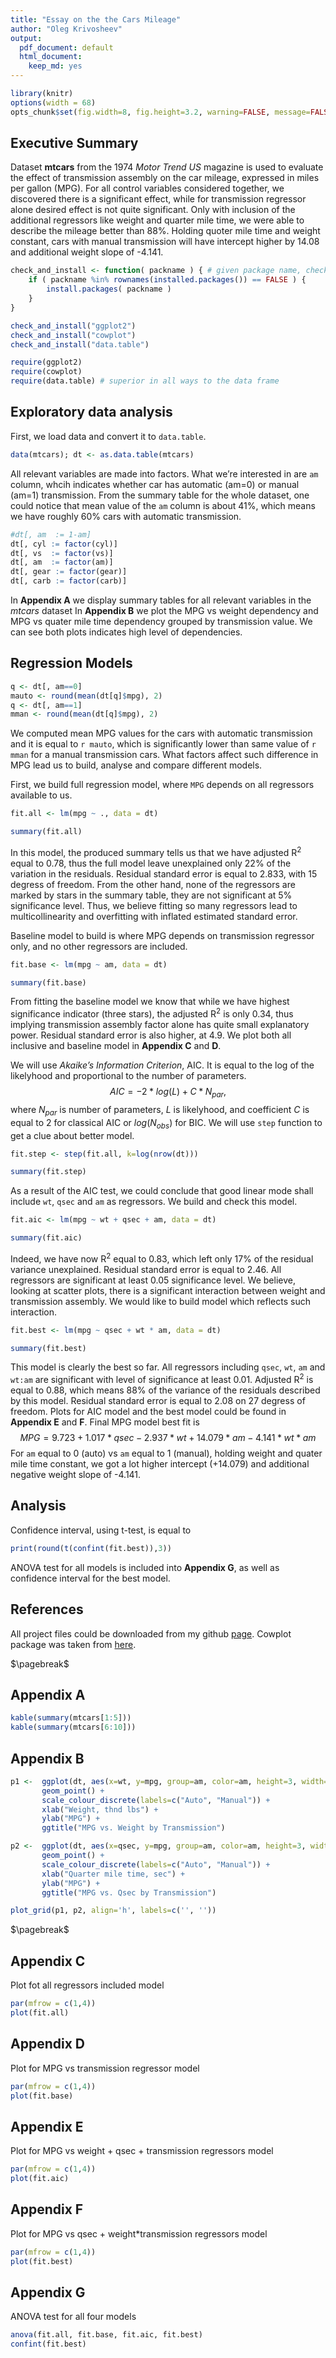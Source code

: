 ```yaml
---
title: "Essay on the the Cars Mileage"
author: "Oleg Krivosheev"
output:
  pdf_document: default
  html_document:
    keep_md: yes
---
```


```r
library(knitr)
options(width = 68)
opts_chunk$set(fig.width=8, fig.height=3.2, warning=FALSE, message=FALSE)
```

## Executive Summary

Dataset **mtcars** from the 1974 *Motor Trend US* magazine is used to evaluate the effect of
transmission assembly on the car mileage, expressed in miles per gallon (MPG).
For all control variables considered together, we discovered there is a significant effect,
while for transmission regressor alone desired effect is not quite significant.
Only with inclusion of the additional regressors like weight and quarter mile time, we were able to
describe the mileage better than 88%. Holding quoter mile time and weight constant, cars with manual
transmission will have intercept higher by 14.08 and additional weight slope of -4.141.

```r
check_and_install <- function( packname ) { # given package name, check installation, install if not found
    if ( packname %in% rownames(installed.packages()) == FALSE ) {
        install.packages( packname )
    }
}

check_and_install("ggplot2")
check_and_install("cowplot")
check_and_install("data.table")

require(ggplot2)
require(cowplot)
require(data.table) # superior in all ways to the data frame
```

## Exploratory data analysis

First, we load data and convert it to `data.table`. 

```r
data(mtcars); dt <- as.data.table(mtcars)
```

All relevant variables are made into factors.
What we're interested in are `am` column, whcih indicates whether
car has automatic (am=0) or manual (am=1) transmission. From the summary table for the whole dataset, 
one could notice that mean value of the `am` column is about 41%, which means we have roughly 60% cars with automatic transmission.

```r
#dt[, am  := 1-am]
dt[, cyl := factor(cyl)]
dt[, vs  := factor(vs)]
dt[, am  := factor(am)]
dt[, gear := factor(gear)]
dt[, carb := factor(carb)]
```

In **Appendix A** we display summary tables for all relevant variables in the *mtcars* dataset In **Appendix B** we plot the MPG vs weight dependency and MPG vs quater mile time dependency grouped by transmission value. We can see both plots indicates high level of dependencies.

## Regression Models

```r
q <- dt[, am==0]
mauto <- round(mean(dt[q]$mpg), 2)
q <- dt[, am==1]
mman <- round(mean(dt[q]$mpg), 2)
```

We computed mean MPG values for the cars with automatic transmission and it is equal to `r mauto`, which is significantly lower than
same value of `r mman` for a manual transmission cars. What factors affect such difference in MPG lead us to build, analyse and compare
 different models.

First, we build full regression model, where `MPG` depends on all regressors available to us.

```r
fit.all <- lm(mpg ~ ., data = dt)
```

```r
summary(fit.all)
```

In this model, the produced summary tells us that we have adjusted R$^2$ equal to 0.78, thus the full model leave unexplained only
22% of the variation in the residuals. Residual standard error is equal to 2.833, with 15 degress of freedom. From the other hand, 
none of the regressors are marked by stars in the summary table, they are not significant at 5% significance level.
Thus, we believe fitting so many regressors lead to multicollinearity and overfitting with inflated estimated standard error.

Baseline model to build is where MPG depends on transmission regressor only, and no other regressors are included.

```r
fit.base <- lm(mpg ~ am, data = dt)
```

```r
summary(fit.base)
```

From fitting the baseline model we know that while we have highest significance indicator (three stars), the adjusted R$^2$
is only 0.34, thus implying transmission assembly factor alone has quite small explanatory power. Residual standard error is
also higher, at 4.9. We plot both all inclusive and baseline model in **Appendix C** and **D**.

We will use *Akaike's Information Criterion*, AIC. It is equal to the log of the likelyhood and proportional to the number of parameters.
$$
AIC = - 2*log(L) + C * N_{par},
$$
where $N_{par}$ is number of parameters, $L$ is likelyhood, and coefficient $C$ is equal to $2$ for classical AIC or $log(N_{obs})$ for BIC. We will use `step` function to get a clue about better model.

```r
fit.step <- step(fit.all, k=log(nrow(dt)))
```

```r
summary(fit.step)
```  

As a result of the AIC test, we could conclude that good linear mode shall include `wt`,  `qsec` and `am` as regressors. We build and
check this model.

```r
fit.aic <- lm(mpg ~ wt + qsec + am, data = dt)
```

```r
summary(fit.aic)
```

Indeed, we have now R$^2$ equal to 0.83, which left only 17% of the residual variance unexplained. Residual standard error is equal to 2.46. All regressors are  significant at least 0.05 significance level. We believe, looking at scatter plots, there is a significant interaction between weight and transmission assembly. We would like to build model which reflects such interaction.

```r
fit.best <- lm(mpg ~ qsec + wt * am, data = dt)
```

```r
summary(fit.best)
```

This model is clearly the best so far. All regressors including `qsec`, `wt`, `am` and `wt:am` are significant with level of significance at least 0.01. Adjusted R$^2$ is equal to 0.88, which means 88% of the variance of the residuals described by this model. Residual standard error is equal to 2.08 on 27 degress of freedom. Plots for AIC model and the best model could be found in **Appendix E** and **F**. Final MPG model best fit is
$$
MPG = 9.723 + 1.017*qsec - 2.937*wt + 14.079*am - 4.141*wt*am
$$
For `am` equal to 0 (auto) vs `am` equal to 1 (manual), holding weight and quater mile time constant, we got a lot higher intercept (+14.079)
and additional negative weight slope of -4.141.

## Analysis

Confidence interval, using t-test, is equal to
```r
print(round(t(confint(fit.best)),3))
```

ANOVA test for all models is included into **Appendix G**, as well as confidence interval for the best model.

## References

All project files could be downloaded from my github [page](https://github.com/Oleg-Krivosheev/Regression-Models). Cowplot package was
taken from [here](https://cran.r-project.org/web/packages/cowplot/vignettes/introduction.html).

$\pagebreak$

## Appendix A

```r
kable(summary(mtcars[1:5]))
kable(summary(mtcars[6:10]))
```

## Appendix B

```r
p1 <-  ggplot(dt, aes(x=wt, y=mpg, group=am, color=am, height=3, width=3)) +
       geom_point() +  
       scale_colour_discrete(labels=c("Auto", "Manual")) + 
       xlab("Weight, thnd lbs") +
       ylab("MPG") +
       ggtitle("MPG vs. Weight by Transmission")
```

```r
p2 <-  ggplot(dt, aes(x=qsec, y=mpg, group=am, color=am, height=3, width=3)) +
       geom_point() +  
       scale_colour_discrete(labels=c("Auto", "Manual")) + 
       xlab("Quarter mile time, sec") +
       ylab("MPG") +
       ggtitle("MPG vs. Qsec by Transmission")

plot_grid(p1, p2, align='h', labels=c('', ''))
```

$\pagebreak$

## Appendix C

Plot fot all regressors included model

```r
par(mfrow = c(1,4))
plot(fit.all)
```

## Appendix D

Plot for MPG vs transmission regressor model

```r
par(mfrow = c(1,4))
plot(fit.base)
```

## Appendix E

Plot for MPG vs weight + qsec + transmission regressors model

```r
par(mfrow = c(1,4))
plot(fit.aic)
```

## Appendix F

Plot for MPG vs qsec + weight*transmission regressors model

```r
par(mfrow = c(1,4))
plot(fit.best)
```

## Appendix G

ANOVA test for all four models

```r
anova(fit.all, fit.base, fit.aic, fit.best) 
confint(fit.best)
```
